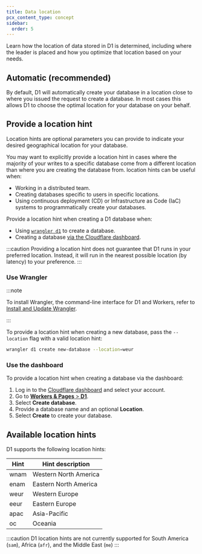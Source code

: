 ```yaml
---
title: Data location
pcx_content_type: concept
sidebar:
  order: 5
---
```


Learn how the location of data stored in D1 is determined, including where the leader is placed and how you optimize that location based on your needs.

## Automatic (recommended)

By default, D1 will automatically create your database in a location close to where you issued the request to create a database. In most cases this allows D1 to choose the optimal location for your database on your behalf.

## Provide a location hint

Location hints are optional parameters you can provide to indicate your desired geographical location for your database.

You may want to explicitly provide a location hint in cases where the majority of your writes to a specific database come from a different location than where you are creating the database from. location hints can be useful when:

- Working in a distributed team.
- Creating databases specific to users in specific locations.
- Using continuous deployment (CD) or Infrastructure as Code (IaC) systems to programmatically create your databases.

Provide a location hint when creating a D1 database when:

- Using [`wrangler d1`](/workers//wrangler/commands/#d1) to create a database.
- Creating a database [via the Cloudflare dashboard](https://dash.cloudflare.com/?to=/:account/workers/d1).

:::caution
Providing a location hint does not guarantee that D1 runs in your preferred location. Instead, it will run in the nearest possible location (by latency) to your preference.
:::

### Use Wrangler

:::note

To install Wrangler, the command-line interface for D1 and Workers, refer to [Install and Update Wrangler](/workers/wrangler/install-and-update/).

:::

To provide a location hint when creating a new database, pass the `--location` flag with a valid location hint:

```sh
wrangler d1 create new-database --location=weur
```

### Use the dashboard

To provide a location hint when creating a database via the dashboard:

1. Log in to the [Cloudflare dashboard](https://dash.cloudflare.com) and select your account.
2. Go to [**Workers & Pages** > **D1**](https://dash.cloudflare.com/?to=/:account/workers/d1).
3. Select **Create database**.
4. Provide a database name and an optional **Location**.
5. Select **Create** to create your database.

## Available location hints

D1 supports the following location hints:

| Hint | Hint description      |
| ---- | --------------------- |
| wnam | Western North America |
| enam | Eastern North America |
| weur | Western Europe        |
| eeur | Eastern Europe        |
| apac | Asia-Pacific          |
| oc   | Oceania               |

:::caution
D1 location hints are not currently supported for South America (`sam`), Africa (`afr`), and the Middle East (`me`)
:::
